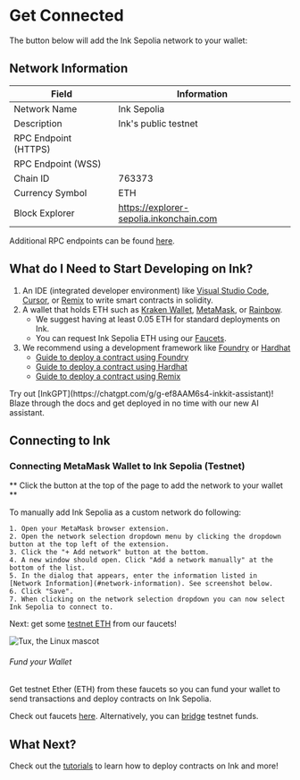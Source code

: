 
# Get Connected

The button below will add the Ink Sepolia network to your wallet:

<AddNetworkButton />


## Network Information

| Field                | Information                                                    |
| -------------------- | -------------------------------------------------------------- |
| Network Name         | Ink Sepolia                                                    |
| Description          | Ink's public testnet                                           |
| RPC Endpoint (HTTPS) | <CopyableCode code="https://rpc-qnd-sepolia.inkonchain.com" /> |
| RPC Endpoint (WSS)   | <CopyableCode code="wss://rpc-qnd-sepolia.inkonchain.com" />    |
| Chain ID             | 763373                                                         |
| Currency Symbol      | ETH                                                            |
| Block Explorer       | https://explorer-sepolia.inkonchain.com                        |

Additional RPC endpoints can be found [here](/build/tools/rpcs).

## What do I Need to Start Developing on Ink?
1. An IDE (integrated developer environment) like [Visual Studio Code](https://code.visualstudio.com/), [Cursor](https://www.cursor.com), or [Remix](https://remix.ethereum.org/) to write smart contracts in solidity.
1. A wallet that holds ETH such as [Kraken Wallet](https://www.kraken.com/wallet), [MetaMask](https://metamask.io/), or [Rainbow](https://rainbow.me/).
    - We suggest having at least 0.05 ETH for standard deployments on Ink.
    - You can request Ink Sepolia ETH using our [Faucets](/quick-start/faucets).
1. We recommend using a development framework like [Foundry](https://book.getfoundry.sh/) or [Hardhat](https://hardhat.org/)
    - [Guide to deploy a contract using Foundry](/build/tutorials/deploying-a-smart-contract/foundry)
    - [Guide to deploy a contract using Hardhat](/build/tutorials/deploying-a-smart-contract/hardhat)
    - [Guide to deploy a contract using Remix](/build/tutorials/deploying-a-smart-contract/remix)

<Callout type="info" emoji="ℹ️">
Try out [InkGPT](https://chatgpt.com/g/g-ef8AAM6s4-inkkit-assistant)! Blaze through the docs and get deployed in no time with our new AI assistant.
</Callout>

## Connecting to Ink

### Connecting MetaMask Wallet to Ink Sepolia (Testnet)
** Click the button at the top of the page to add the network to your wallet **

To manually add Ink Sepolia as a custom network do following:

    1. Open your MetaMask browser extension.
    2. Open the network selection dropdown menu by clicking the dropdown button at the top left of the extension.
    3. Click the "+ Add network" button at the bottom.
    4. A new window should open. Click "Add a network manually" at the bottom of the list.
    5. In the dialog that appears, enter the information listed in [Network Information](#network-information). See screenshot below.
    6. Click "Save".
    7. When clicking on the network selection dropdown you can now select Ink Sepolia to connect to.

Next: get some [testnet ETH](/quick-start/faucets) from our faucets!

![Tux, the Linux mascot](../../images/add_network.png)

###### Fund your Wallet
Get testnet Ether (ETH) from these faucets so you can fund your wallet to send transactions and deploy contracts on Ink Sepolia.

Check out faucets [here](/quick-start/faucets). Alternatively, you can [bridge](/quick-start/faucets#bridging-funds-to-ink-sepolia) testnet funds.

## What Next?
Check out the [tutorials](/build/tutorials/deploying-a-smart-contract/foundry) to learn how to deploy contracts on Ink and more!
